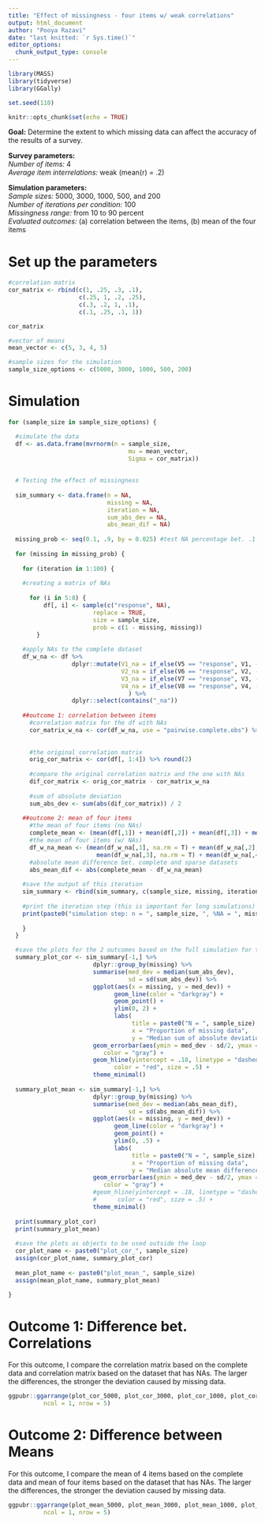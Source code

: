 ```yaml
---
title: "Effect of missingness - four items w/ weak correlations"
output: html_document
author: "Pooya Razavi"
date: "last knitted: `r Sys.time()`"
editor_options: 
  chunk_output_type: console
---
```


```r
library(MASS)
library(tidyverse)
library(GGally)

set.seed(110)

knitr::opts_chunk$set(echo = TRUE)
```

**Goal:** Determine the extent to which missing data can affect the accuracy of the results of a survey. <br>

**Survey parameters:** <br>
_Number of items:_ 4 <br>
_Average item interrelations:_ weak (mean(r) = .2) <br>

**Simulation parameters:** <br>
_Sample sizes:_ 5000, 3000, 1000, 500, and 200 <br>
_Number of iterations per condition:_ 100 <br>
_Missingness range:_ from 10 to 90 percent <br>
_Evaluated outcomes:_ (a) correlation between the items, (b) mean of the four items <br>

# Set up the parameters

```r

#correlation matrix
cor_matrix <- rbind(c(1, .25, .3, .1),
                    c(.25, 1, .2, .25),
                    c(.3, .2, 1, .1),
                    c(.1, .25, .1, 1))

cor_matrix

#vector of means
mean_vector <- c(5, 3, 4, 5)

#sample sizes for the simulation
sample_size_options <- c(5000, 3000, 1000, 500, 200)


```


# Simulation

```r

for (sample_size in sample_size_options) {

  #simulate the data
  df <- as.data.frame(mvrnorm(n = sample_size, 
                                  mu = mean_vector, 
                                  Sigma = cor_matrix))
  
  
  # Testing the effect of missingness
  
  sim_summary <- data.frame(n = NA,
                            missing = NA,
                            iteration = NA,
                            sum_abs_dev = NA,
                            abs_mean_dif = NA)
  
  missing_prob <- seq(0.1, .9, by = 0.025) #test NA percentage bet. .1 and .9
  
  for (missing in missing_prob) {
  
    for (iteration in 1:100) {
    
    #creating a matrix of NAs
    
      for (i in 5:8) {
          df[, i] <- sample(c("response", NA),
                        replace = TRUE,
                        size = sample_size,
                        prob = c(1 - missing, missing))
        }
    
    #apply NAs to the complete dataset
    df_w_na <- df %>% 
                  dplyr::mutate(V1_na = if_else(V5 == "response", V1, -100),
                                V2_na = if_else(V6 == "response", V2, -100),
                                V3_na = if_else(V7 == "response", V3, -100),
                                V4_na = if_else(V8 == "response", V4, -100)
                                  ) %>% 
                  dplyr::select(contains("_na"))
    
    ##outcome 1: correlation between items
      #correlation matrix for the df with NAs
      cor_matrix_w_na <- cor(df_w_na, use = "pairwise.complete.obs") %>% round(2)
      
      
      #the original correlation matrix
      orig_cor_matrix <- cor(df[, 1:4]) %>% round(2)
      
      #compare the original correlation matrix and the one with NAs
      dif_cor_matrix <- orig_cor_matrix - cor_matrix_w_na
      
      #sum of absolute deviation
      sum_abs_dev <- sum(abs(dif_cor_matrix)) / 2
    
    ##outcome 2: mean of four items  
      #the mean of four items (no NAs)
      complete_mean <- (mean(df[,1]) + mean(df[,2]) + mean(df[,3]) + mean(df[,4]))/4
      #the mean of four items (w/ NAs)
      df_w_na_mean <- (mean(df_w_na[,1], na.rm = T) + mean(df_w_na[,2], na.rm = T) + 
                         mean(df_w_na[,3], na.rm = T) + mean(df_w_na[,4], na.rm = T))/4
      #absolute mean difference bet. complete and sparse datasets
      abs_mean_dif <- abs(complete_mean - df_w_na_mean)
    
    #save the output of this iteration
    sim_summary <- rbind(sim_summary, c(sample_size, missing, iteration, sum_abs_dev, abs_mean_dif))
    
    #print the iteration step (this is important for long simulations)
    print(paste0("simulation step: n = ", sample_size, ", %NA = ", missing, ", iter. = ", iteration))
     
    }
  }

  #save the plots for the 2 outcomes based on the full simulation for the assigned sample size
  summary_plot_cor <- sim_summary[-1,] %>% 
                        dplyr::group_by(missing) %>% 
                        summarise(med_dev = median(sum_abs_dev),
                                  sd = sd(sum_abs_dev)) %>% 
                        ggplot(aes(x = missing, y = med_dev)) +
                              geom_line(color = "darkgray") +
                              geom_point() +
                              ylim(0, 2) +
                              labs(
                                   title = paste0("N = ", sample_size),
                                   x = "Proportion of missing data",
                                   y = "Median sum of absolute deviation") +
                        geom_errorbar(aes(ymin = med_dev - sd/2, ymax = med_dev + sd/2), width=.01,
                           color = "gray") +
                        geom_hline(yintercept = .18, linetype = "dashed", 
                              color = "red", size = .5) +
                        theme_minimal() 
  
  summary_plot_mean <- sim_summary[-1,] %>% 
                        dplyr::group_by(missing) %>% 
                        summarise(med_dev = median(abs_mean_dif),
                                  sd = sd(abs_mean_dif)) %>% 
                        ggplot(aes(x = missing, y = med_dev)) +
                              geom_line(color = "darkgray") +
                              geom_point() +
                              ylim(0, .5) +
                              labs(
                                   title = paste0("N = ", sample_size),
                                   x = "Proportion of missing data",
                                   y = "Median absolute mean difference") +
                        geom_errorbar(aes(ymin = med_dev - sd/2, ymax = med_dev + sd/2), width=.01,
                           color = "gray") +
                        #geom_hline(yintercept = .18, linetype = "dashed", 
                        #      color = "red", size = .5) +
                        theme_minimal() 
  
  print(summary_plot_cor)
  print(summary_plot_mean)
  
  #save the plots as objects to be used outside the loop
  cor_plot_name <- paste0("plot_cor_", sample_size)
  assign(cor_plot_name, summary_plot_cor)
  
  mean_plot_name <- paste0("plot_mean_", sample_size)
  assign(mean_plot_name, summary_plot_mean)

}

```


# Outcome 1: Difference bet. Correlations

For this outcome, I compare the correlation matrix based on the complete data and correlation matrix based on the dataset that has NAs. The larger the differences, the stronger the deviation caused by missing data.

```r

ggpubr::ggarrange(plot_cor_5000, plot_cor_3000, plot_cor_1000, plot_cor_500, plot_cor_200, 
          ncol = 1, nrow = 5)
```


# Outcome 2: Difference between Means

For this outcome, I compare the mean of 4 items based on the complete data and mean of four items based on the dataset that has NAs. The larger the differences, the stronger the deviation caused by missing data.

```r

ggpubr::ggarrange(plot_mean_5000, plot_mean_3000, plot_mean_1000, plot_mean_500, plot_mean_200, 
          ncol = 1, nrow = 5)
```

